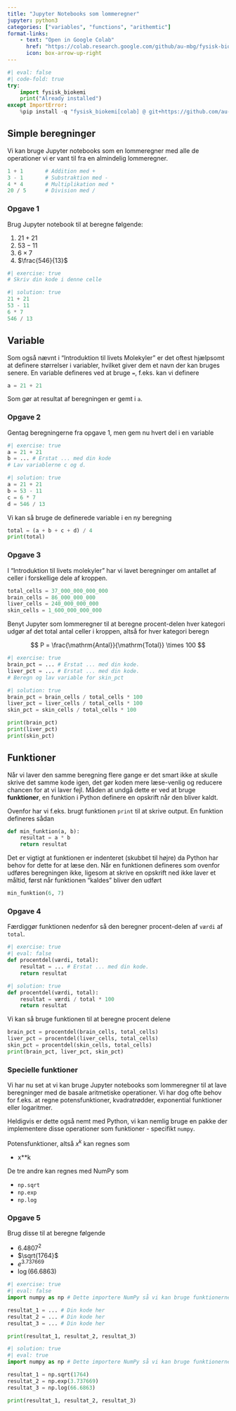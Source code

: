 ```yaml
---
title: "Jupyter Notebooks som lommeregner"
jupyter: python3
categories: ["variables", "functions", "arithemtic"]
format-links:
    - text: "Open in Google Colab"
      href: "https://colab.research.google.com/github/au-mbg/fysisk-biokemi/blob/built-notebooks/built_notebooks/student/notebook_1.ipynb"
      icon: box-arrow-up-right
---
```


``` python
#| eval: false
#| code-fold: true
try:
    import fysisk_biokemi
    print("Already installed")
except ImportError:
    %pip install -q "fysisk_biokemi[colab] @ git+https://github.com/au-mbg/fysisk-biokemi.git"
```

## Simple beregninger

Vi kan bruge Jupyter notebooks som en lommeregner med alle de operationer vi er 
vant til fra en almindelig lommeregner.

```python
1 + 1       # Addition med +
3 - 1       # Substraktion med - 
4 * 4       # Multiplikation med *
20 / 5      # Division med /
```

### Opgave 1 

Brug Jupyter notebook til at beregne følgende: 

1. $21 + 21$
2. $53 - 11$
3. $6 \times 7$
4. $\frac{546}{13}$

```python
#| exercise: true
# Skriv din kode i denne celle
```

```python
#| solution: true
21 + 21
53 - 11
6 * 7
546 / 13
```

## Variable 

Som også nævnt i "Introduktion til livets Molekyler" er det oftest hjælpsomt at definere 
størrelser i variabler, hvilket giver dem et navn der kan bruges senere. 
En variable defineres ved at bruge `=`, f.eks. kan vi definere 

```python
a = 21 + 21
```
Som gør at resultat af beregningen er gemt i `a`. 

### Opgave 2 

Gentag beregningerne fra opgave 1, men gem nu hvert del i en variable

```python
#| exercise: true
a = 21 + 21 
b = ... # Erstat ... med din kode
# Lav variablerne c og d. 
```

```python
#| solution: true
a = 21 + 21 
b = 53 - 11
c = 6 * 7
d = 546 / 13
```

Vi kan så bruge de definerede variable i en ny beregning

```python
total = (a + b + c + d) / 4
print(total)
```

### Opgave 3

I "Introduktion til livets molekyler" har vi lavet beregninger om antallet af celler i forskellige
dele af kroppen. 

```python
total_cells = 37_000_000_000_000
brain_cells = 86_000_000_000
liver_cells = 240_000_000_000
skin_cells = 1_600_000_000_000
```

Benyt Jupyter som lommeregner til at beregne procent-delen hver kategori udgør af det 
total antal celler i kroppen, altså for hver kategori beregn 

$$
P = \frac{\mathrm{Antal}}{\mathrm{Total}} \times 100
$$

```python
#| exercise: true
brain_pct = ... # Erstat ... med din kode.
liver_pct = ... # Erstat ... med din kode.
# Beregn og lav variable for skin_pct
```

```python
#| solution: true
brain_pct = brain_cells / total_cells * 100
liver_pct = liver_cells / total_cells * 100
skin_pct = skin_cells / total_cells * 100
```

```python
print(brain_pct)
print(liver_pct)
print(skin_pct)
```

## Funktioner 

Når vi laver den samme beregning flere gange er det smart ikke at skulle skrive det 
samme kode igen, det gør koden mere læse-venlig og reducere chancen for at vi laver fejl. 
Måden at undgå dette er ved at bruge **funktioner**, en funktion i Python definere en opskrift 
når den bliver kaldt. 

Ovenfor har vi f.eks. brugt funktionen `print` til at skrive output. En funktion defineres sådan

```python
def min_funktion(a, b):
    resultat = a * b 
    return resultat
```
Det er vigtigt at funktionen er indenteret (skubbet til højre) da Python har behov for dette 
for at læse den. Når en funktionen defineres som ovenfor udføres beregningen ikke, 
ligesom at skrive en opskrift ned ikke laver et måltid, først når funktionen "kaldes"
bliver den udført
```python
min_funktion(6, 7)
```

### Opgave 4 

Færdiggør funktionen nedenfor så den beregner procent-delen af `værdi` af `total`. 

```python
#| exercise: true
#| eval: false
def procentdel(værdi, total):
    resultat = ... # Erstat ... med din kode.
    return resultat
```
```python
#| solution: true
def procentdel(værdi, total):
    resultat = værdi / total * 100
    return resultat
```


Vi kan så bruge funktionen til at beregne procent delene

```python
brain_pct = procentdel(brain_cells, total_cells)
liver_pct = procentdel(liver_cells, total_cells)
skin_pct = procentdel(skin_cells, total_cells)
print(brain_pct, liver_pct, skin_pct)
```

### Specielle funktioner

Vi har nu set at vi kan bruge Jupyter notebooks som lommeregner til at lave 
beregninger med de basale aritmetiske operationer. Vi har dog ofte behov 
for f.eks. at regne potensfunktioner, kvadratrødder, exponential funktioner eller logaritmer. 

Heldigvis er dette også nemt med Python, vi kan nemlig bruge en pakke der 
implementere disse operationer som funktioner - specifikt `numpy`. 

Potensfunktioner, altså $x^k$ kan regnes som 

- x**k

De tre andre kan regnes med NumPy som 

- `np.sqrt`
- `np.exp`
- `np.log`

### Opgave 5

Brug disse til at beregne følgende

- $6.4807^2$
- $\sqrt{1764}$
- $e^{3.737669}$
- $\log{(66.6863)}$

```python
#| exercise: true
#| eval: false
import numpy as np # Dette importere NumPy så vi kan bruge funktionerne.

resultat_1 = ... # Din kode her
resultat_2 = ... # Din kode her
resultat_3 = ... # Din kode her

print(resultat_1, resultat_2, resultat_3)
```

```python
#| solution: true
#| eval: true
import numpy as np # Dette importere NumPy så vi kan bruge funktionerne.

resultat_1 = np.sqrt(1764)
resultat_2 = np.exp(3.737669)
resultat_3 = np.log(66.6863)

print(resultat_1, resultat_2, resultat_3)
```


